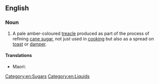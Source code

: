 ==English==

===Noun===
{{wikipedia}}
{{en-noun|-|s}}

# A pale amber-coloured [[treacle]] produced as part of the process of refining [[cane sugar]], not just used in [[cooking]] but also as a spread on [[toast]] or [[damper]].

[[Category:en:Sugars]]
[[Category:en:Liquids]]

====Translations====
{{trans-top|a pale amber-coloured treacle produced as part of the refining of sugar}}
* Maori: {{t|mi|mīere}}
{{trans-mid}}
{{trans-bottom}}